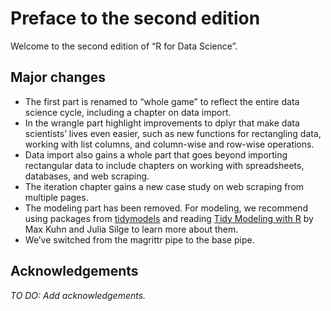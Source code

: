 # Preface to the second edition {.unnumbered}

Welcome to the second edition of "R for Data Science".

## Major changes {.unnumbered}

-   The first part is renamed to "whole game" to reflect the entire data science cycle, including a chapter on data import.
-   In the wrangle part highlight improvements to dplyr that make data scientists' lives even easier, such as new functions for rectangling data, working with list columns, and column-wise and row-wise operations.
-   Data import also gains a whole part that goes beyond importing rectangular data to include chapters on working with spreadsheets, databases, and web scraping.
-   The iteration chapter gains a new case study on web scraping from multiple pages.
-   The modeling part has been removed. For modeling, we recommend using packages from [tidymodels](https://www.tidymodels.org/) and reading [Tidy Modeling with R](https://www.tmwr.org/) by Max Kuhn and Julia Silge to learn more about them.
-   We've switched from the magrittr pipe to the base pipe.

## Acknowledgements {.unnumbered}

*TO DO: Add acknowledgements.*

